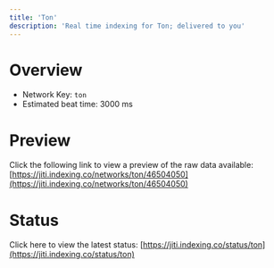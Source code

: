 ```yaml
---
title: 'Ton'
description: 'Real time indexing for Ton; delivered to you'
---
```


# Overview
- Network Key: `ton`
- Estimated beat time: 3000 ms

# Preview
Click the following link to view a preview of the raw data available: [https://jiti.indexing.co/networks/ton/46504050](https://jiti.indexing.co/networks/ton/46504050)

# Status
Click here to view the latest status: [https://jiti.indexing.co/status/ton](https://jiti.indexing.co/status/ton)
